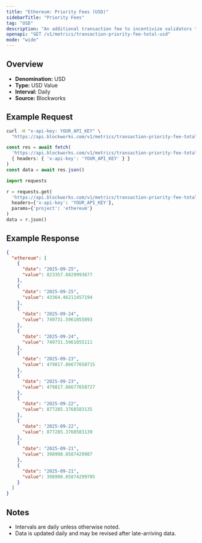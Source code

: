 ```yaml
---
title: "Ethereum: Priority Fees (USD)"
sidebarTitle: "Priority Fees"
tag: "USD"
description: "An additional transaction fee to incentivize validators to prioritize and execute transactions."
openapi: "GET /v1/metrics/transaction-priority-fee-total-usd"
mode: "wide"
---
```


## Overview

- **Denomination:** USD
- **Type:** USD Value
- **Interval:** Daily
- **Source:** Blockworks

## Example Request

<CodeGroup>

```bash cURL
curl -H "x-api-key: YOUR_API_KEY" \
  "https://api.blockworks.com/v1/metrics/transaction-priority-fee-total-usd?project=ethereum"
```

```typescript TypeScript
const res = await fetch(
  'https://api.blockworks.com/v1/metrics/transaction-priority-fee-total-usd?project=ethereum',
  { headers: { 'x-api-key': 'YOUR_API_KEY' } }
)
const data = await res.json()
```

```python Python
import requests

r = requests.get(
  'https://api.blockworks.com/v1/metrics/transaction-priority-fee-total-usd',
  headers={'x-api-key': 'YOUR_API_KEY'},
  params={'project': 'ethereum'}
)
data = r.json()
```

</CodeGroup>

## Example Response

```json
{
  "ethereum": [
    {
      "date": "2025-09-25",
      "value": 823357.8829993677
    },
    {
      "date": "2025-09-25",
      "value": 43364.46211457194
    },
    {
      "date": "2025-09-24",
      "value": 749731.5961055093
    },
    {
      "date": "2025-09-24",
      "value": 749731.5961055111
    },
    {
      "date": "2025-09-23",
      "value": 479817.86677658715
    },
    {
      "date": "2025-09-23",
      "value": 479817.86677658727
    },
    {
      "date": "2025-09-22",
      "value": 877285.3768583135
    },
    {
      "date": "2025-09-22",
      "value": 877285.3768583139
    },
    {
      "date": "2025-09-21",
      "value": 398998.8587429987
    },
    {
      "date": "2025-09-21",
      "value": 398998.85874299705
    }
  ]
}
```

## Notes
- Intervals are daily unless otherwise noted.
- Data is updated daily and may be revised after late-arriving data.